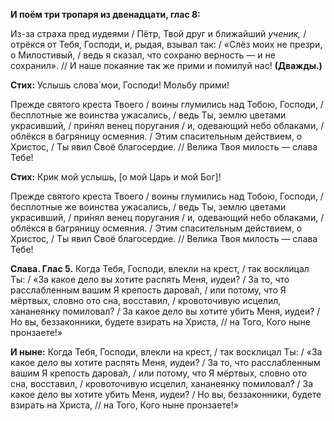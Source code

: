 **И поём три тропаря из двенадцати, глас 8:**

Из-за страха пред иудеями / Пётр, Твой друг и ближайший *ученик,* / отрёкся от Тебя, Господи, и, рыдая, взывал так: / «Слёз моих не презри, о Милостивый, / ведь я сказал, что сохраню верность — и не сохранил». // И наше покаяние так же прими и помилуй нас! **(Дважды.)**

**Стих:** Услышь слова́ мои, Господи! Мольбу прими!

Прежде святого креста Твоего / воины глумились над Тобою, Господи, / бесплотные же воинства ужасались, / ведь Ты, землю цветами украсивший, / при́нял венец поругания / и, одевающий небо облаками, / облёкся в багряницу осмеяния. / Этим спасительным действием, о Христос, / Ты явил Своё благосердие. // Велика Твоя милость — слава Тебе!

**Стих:** Крик мой услышь, <R>[</R>о мой Царь и мой Бог<R>]</R>! 

Прежде святого креста Твоего / воины глумились над Тобою, Господи, / бесплотные же воинства ужасались, / ведь Ты, землю цветами украсивший, / при́нял венец поругания / и, одевающий небо облаками, / облёкся в багряницу осмеяния. / Этим спасительным действием, о Христос, / Ты явил Своё благосердие. // Велика Твоя милость — слава Тебе!

**Слава. Глас 5.** Когда Тебя, Господи, влекли на крест, / так восклицал Ты: / «За какое дело вы хотите распять Меня, иудеи? / За то, что расслабленным вашим Я крепость дарова́л, / или потому, что Я мёртвых, словно ото сна, восставил, / кровоточивую исцелил, хананеянку помиловал? / За какое дело вы хотите убить Меня, иудеи? / Но вы, беззаконники, будете взирать на Христа, // на Того, Кого ныне пронзаете!»

**И ныне:** Когда Тебя, Господи, влекли на крест, / так восклицал Ты: / «За какое дело вы хотите распять Меня, иудеи? / За то, что расслабленным вашим Я крепость дарова́л, / или потому, что Я мёртвых, словно ото сна, восставил, / кровоточивую исцелил, хананеянку помиловал? / За какое дело вы хотите убить Меня, иудеи? / Но вы, беззаконники, будете взирать на Христа, // на Того, Кого ныне пронзаете!»

